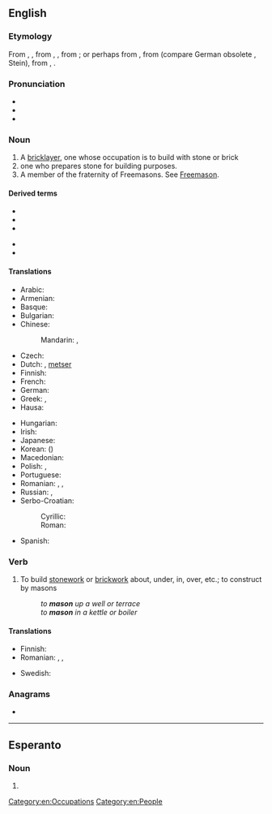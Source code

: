 {{also|Mason|máson|masón}}
==English==
{{wikipedia|dab=mason}}

===Etymology===
From {{inh|en|enm|masoun}}, {{m|enm|machun}}, from {{der|en|xno|machun}}, {{m|fro|masson}}, from {{der|en|frk|*makjo|t=maker; builder; see {{l|en|make}}}}; or perhaps from {{der|en|frk|*mattijo}}, from {{der|en|gem-pro|*mattijô||hoe; chisel}} (compare German obsolete {{m|de|Metz}}, Stein{{m|de|Steinmetz|metz}}), from {{der|en|ine-pro|*matn-}}, {{m|ine-pro|*mat-||hoe; slegehammer}}.

===Pronunciation===
* {{audio|en-us-mason.ogg|Audio (US)|lang=en}}
* {{IPA|/ˈmeɪsən/|lang=en}}
* {{rhymes|eɪsən|lang=en}}

===Noun===
{{en-noun}}

# A [[bricklayer]], one whose occupation is to build with stone or brick
# one who prepares stone for building purposes.
# A member of the fraternity of Freemasons. See [[Freemason]].

====Derived terms====
{{der-top}}
* {{l|en|mason bee}}
* {{l|en|mason moth}}
* {{l|en|mason shell}}
{{der-mid}}
* {{l|en|mason wasp}}
* {{l|en|masonry}}
{{der-bottom}}

====Translations====
{{trans-top|one who builds with stone or brick}}
* Arabic: {{t|ar|بَنَّاء|m}}
* Armenian: {{t+|hy|քարտաշ}}
* Basque: {{t+|eu|igeltsero}}
* Bulgarian: {{t+|bg|зидар|m}}
* Chinese:
*: Mandarin: {{t+|cmn|石匠|tr=shíjiàng|sc=Hani}}, {{t+|cmn|石工|tr=shígōng|sc=Hani}}
* Czech: {{t+|cs|zedník|m}}
* Dutch: {{t+|nl|metselaar|m}}, {{qualifier|Flemish}} [[metser]] {{g|m}}
* Finnish: {{t+|fi|muurari}}
* French: {{t+|fr|maçon|m}}
* German: {{t+|de|Maurer|m}}
* Greek: {{t+|el|κτίστης|m}}, {{t|el|λιθοδόμος|m}}
* Hausa: {{t|ha|mesin|m|alt=mēsìn}}
{{trans-mid}}
* Hungarian: {{t+|hu|kőműves}}
* Irish: {{t|ga|saor|m}}
* Japanese: {{t+|ja|石工|tr=いしく, ishiku|sc=Jpan}}
* Korean: {{t+|ko|석공|tr=seok-gong}} ({{t+|ko|石工}})
* Macedonian: {{t|mk|ѕидар|m}}
* Polish: {{t+|pl|kamieniarz|m}}, {{t+|pl|murarz|m}}
* Portuguese: {{t+|pt|pedreiro|m}}
* Romanian: {{t+|ro|zidar|m}}, {{t+|ro|pietrar|m}}, {{t+|ro|mason|m}} {{qualifier|rare}}
* Russian: {{t+|ru|ка́менщик|m}}, {{t+|ru|масо́н|m}} {{qualifier|rare in this sense}}
* Serbo-Croatian:
*: Cyrillic: {{t|sh|зѝда̄р|m|sc=Cyrl}}
*: Roman: {{t+|sh|zìdār|m}}
* Spanish: {{t+|es|albañil|m}}
{{trans-bottom}}

{{trans-see|Freemason}}

===Verb===
{{en-verb}}

# {{lb|en|transitive|normally with a preposition}} To build [[stonework]] or [[brickwork]] about, under, in, over, etc.; to construct by masons
#: ''to '''mason''' up a well or terrace''
#: ''to '''mason''' in a kettle or boiler''

====Translations====
{{trans-top|to build stonework or brickwork}}
* Finnish: {{t+|fi|muurata}}
* Romanian: {{t+|ro|zidi}}, {{t+|ro|dura}}, {{t+|ro|clădi}}
{{trans-mid}}
* Swedish: {{t+|sv|mura}}
{{trans-bottom}}

===Anagrams===
* {{anagrams|en|Manso|NOMAS|Osman|manos|moans|monas}}

[[Category:en:Occupations]]
[[Category:en:People]]

----

==Esperanto==

===Noun===
{{eo-head}}

# {{eo-form of|mas|on}}